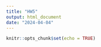 ```yaml
---
title: "HW5"
output: html_document
date: "2024-04-04"
---
```


```r
knitr::opts_chunk$set(echo = TRUE)
```


